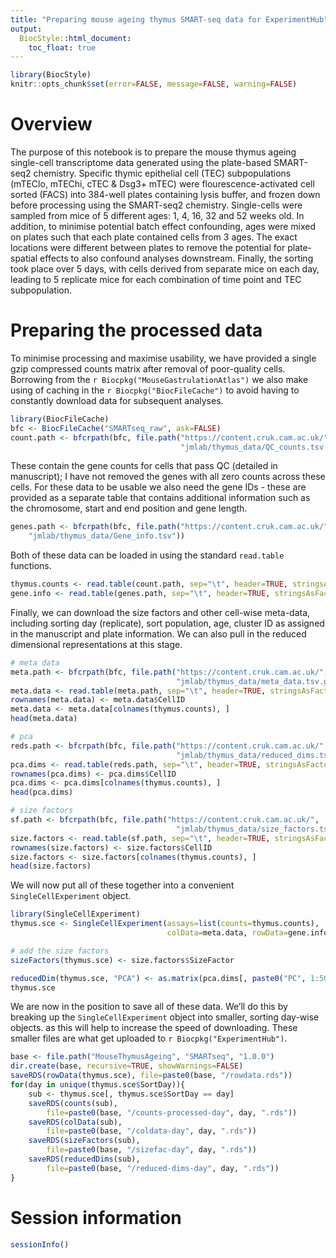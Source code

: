 ```yaml
---
title: "Preparing mouse ageing thymus SMART-seq data for ExperimentHub"
output:
  BiocStyle::html_document:
    toc_float: true
---
```


```r
library(BiocStyle)
knitr::opts_chunk$set(error=FALSE, message=FALSE, warning=FALSE)
```

# Overview

The purpose of this notebook is to prepare the mouse thymus ageing single-cell transcriptome data generated using the plate-based 
SMART-seq2 chemistry. Specific thymic epithelial cell (TEC) subpopulations (mTEClo, mTEChi, cTEC & Dsg3+ mTEC) were flourescence-activated cell 
sorted (FACS) into 384-well plates containing lysis buffer, and frozen down before processing using the SMART-seq2 chemistry. Single-cells 
were sampled from mice of 5 different ages: 1, 4, 16, 32 and 52 weeks old. In addition, to minimise potential batch effect confounding, ages 
were mixed on plates such that each plate contained cells from 3 ages. The exact locations were different between plates to remove the 
potential for plate-spatial effects to also confound analyses downstream. Finally, the sorting took place over 5 days, with cells derived 
from separate mice on each day, leading to 5 replicate mice for each combination of time point and TEC subpopulation.

# Preparing the processed data

To minimise processing and maximise usability, we have provided a single gzip compressed counts matrix after removal of poor-quality cells. 
Borrowing from the `r Biocpkg("MouseGastrulationAtlas")` we also make using of caching in the `r Biocpkg("BiocFileCache")` to avoid having to 
constantly download data for subsequent analyses.

```r
library(BiocFileCache)
bfc <- BiocFileCache("SMARTseq_raw", ask=FALSE)
count.path <- bfcrpath(bfc, file.path("https://content.cruk.cam.ac.uk/",
                                      "jmlab/thymus_data/QC_counts.tsv.gz"))
```

These contain the gene counts for cells that pass QC (detailed in manuscript); I have not removed the genes with all zero counts across these 
cells. For these data to be usable we also need the gene IDs - these are provided as a separate table that contains additional information 
such as the chromosome, start and end position and gene length.

```r
genes.path <- bfcrpath(bfc, file.path("https://content.cruk.cam.ac.uk/",
    "jmlab/thymus_data/Gene_info.tsv"))
```

Both of these data can be loaded in using the standard `read.table` functions.

```r
thymus.counts <- read.table(count.path, sep="\t", header=TRUE, stringsAsFactors=FALSE)
gene.info <- read.table(genes.path, sep="\t", header=TRUE, stringsAsFactors=FALSE)
```

Finally, we can download the size factors and other cell-wise meta-data, including sorting day (replicate), sort population, age, cluster 
ID as assigned in the manuscript and plate information. We can also pull in the reduced dimensional representations at this stage.

```r
# meta data
meta.path <- bfcrpath(bfc, file.path("https://content.cruk.cam.ac.uk/",
                                     "jmlab/thymus_data/meta_data.tsv.gz"))
meta.data <- read.table(meta.path, sep="\t", header=TRUE, stringsAsFactors=FALSE)
rownames(meta.data) <- meta.data$CellID
meta.data <- meta.data[colnames(thymus.counts), ]
head(meta.data)
```


```r
# pca
reds.path <- bfcrpath(bfc, file.path("https://content.cruk.cam.ac.uk/",
                                     "jmlab/thymus_data/reduced_dims.tsv.gz"))
pca.dims <- read.table(reds.path, sep="\t", header=TRUE, stringsAsFactors=FALSE)
rownames(pca.dims) <- pca.dims$CellID
pca.dims <- pca.dims[colnames(thymus.counts), ]
head(pca.dims)
```


```r
# size factors
sf.path <- bfcrpath(bfc, file.path("https://content.cruk.cam.ac.uk/",
                                     "jmlab/thymus_data/size_factors.tsv.gz"))
size.factors <- read.table(sf.path, sep="\t", header=TRUE, stringsAsFactors=FALSE)
rownames(size.factors) <- size.factors$CellID
size.factors <- size.factors[colnames(thymus.counts), ]
head(size.factors)
```

We will now put all of these together into a convenient `SingleCellExperiment` object.

```r
library(SingleCellExperiment)
thymus.sce <- SingleCellExperiment(assays=list(counts=thymus.counts),
                                   colData=meta.data, rowData=gene.info)

# add the size factors
sizeFactors(thymus.sce) <- size.factors$SizeFactor

reducedDim(thymus.sce, "PCA") <- as.matrix(pca.dims[, paste0("PC", 1:50)])
thymus.sce
```

We are now in the position to save all of these data. We'll do this by breaking up the `SingleCellExperiment` object into smaller, sorting 
day-wise objects. as this will help to increase the speed of downloading. These smaller files are what get uploaded to 
`r Biocpkg("ExperimentHub")`.


```r
base <- file.path("MouseThymusAgeing", "SMARTseq", "1.0.0")
dir.create(base, recursive=TRUE, showWarnings=FALSE)
saveRDS(rowData(thymus.sce), file=paste0(base, "/rowdata.rds"))
for(day in unique(thymus.sce$SortDay)){
    sub <- thymus.sce[, thymus.sce$SortDay == day]
    saveRDS(counts(sub), 
        file=paste0(base, "/counts-processed-day", day, ".rds"))
    saveRDS(colData(sub), 
        file=paste0(base, "/coldata-day", day, ".rds"))
    saveRDS(sizeFactors(sub), 
        file=paste0(base, "/sizefac-day", day, ".rds"))
    saveRDS(reducedDims(sub), 
        file=paste0(base, "/reduced-dims-day", day, ".rds"))
}
```


# Session information

```r
sessionInfo()
```








